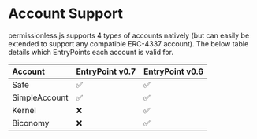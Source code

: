 # Account Support

permissionless.js supports 4 types of accounts natively (but can easily be extended to support any compatible ERC-4337 account). The below table details which EntryPoints each account is valid for.

| Account       | EntryPoint v0.7   | EntryPoint v0.6 |
| :------       | :------ | :------ |
| Safe          | ✅      | ✅ |
| SimpleAccount | ✅      | ✅ |
| Kernel        | ❌      | ✅ |
| Biconomy      | ❌      | ✅ |